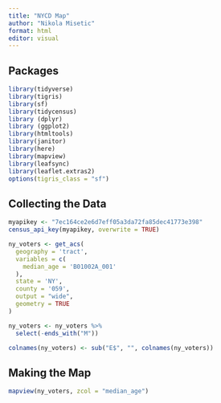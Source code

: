 ```yaml
---
title: "NYCD Map"
author: "Nikola Misetic"
format: html
editor: visual
---
```


## Packages

```r
library(tidyverse)
library(tigris)
library(sf)
library(tidycensus)
library (dplyr)
library (ggplot2)
library(htmltools)
library(janitor)
library(here)
library(mapview)
library(leafsync)
library(leaflet.extras2)
options(tigris_class = "sf")
```

## Collecting the Data

```r
myapikey <- "7ec164ce2e6d7eff05a3da72fa85dec41773e398"
census_api_key(myapikey, overwrite = TRUE)
```

```r
ny_voters <- get_acs(
  geography = 'tract',
  variables = c( 
    median_age = 'B01002A_001'
  ),
  state = 'NY',
  county = '059',
  output = "wide",
  geometry = TRUE
)
```

```r
ny_voters <- ny_voters %>%
  select(-ends_with("M"))

colnames(ny_voters) <- sub("E$", "", colnames(ny_voters))
```

## Making the Map

```r
mapview(ny_voters, zcol = "median_age")
```
